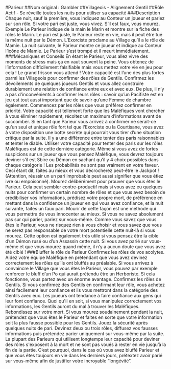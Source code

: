 #Parieur 
##Nom original : Gambler
##Villageois - Alignement Gentil
##Rôle Actif - Se réveille toutes les nuits pour utiliser sa capacité
###Description
Chaque nuit, sauf la première, vous indiquez au Conteur un joueur et pariez sur son rôle.
Si votre pari est juste, vous vivez. S’il est faux, vous mourez.
Exemple
Le Parieur indique de la main le Marin et montre sur la fiche des rôles le Marin. Le pari est juste, le Parieur reste en vie, mais il peut être tué la même nuit par le Démon.
L’Exorciste proclame au Village qu’il a le rôle de Mamie. La nuit suivante, le Parieur montre ce joueur et indique au Conteur l’icône de Mamie. Le Parieur s’est trompé et il meurt immédiatement.
###Mécaniques et Conseils
En étant le Parieur, vous allez vivre des moments de stress mais ça en vaut souvent la peine. Vous obtenez de l’information difficilement falsifiable mais vous mettez votre vie en jeu pour cela ! Le grand frisson vous attend !
Votre capacité est l’une des plus fortes parmi les Villageois pour confirmer des rôles de Gentils. Confirmez les dévoilements de quelques joueurs Gentils et vous allez construire durablement une relation de confiance entre eux et avec eux. De plus, il n’y a pas d'inconvénients à confirmer leurs rôles : savoir qu’un Pacifiste est en jeu est tout aussi important que de savoir qu’une Femme de chambre également.
Commencez par les rôles que vous préférez confirmer en priorité. Votre capacité est tellement forte que les Maléfiques vont chercher à vous éliminer rapidement, récoltez un maximum d’informations avant de succomber. Si en tant que Parieur vous arrivez à confirmer ne serait-ce qu’un seul et unique rôle fort tel que l’Exorciste ou la Courtisane, vous avez à votre disposition une botte secrète qui pourrait vous tirer d’une situation critique par la suite.
Il y a une différence entre tenter des paris raisonnables et tenter le diable. Utiliser votre capacité pour tenter des paris sur les rôles Maléfiques est de cette dernière catégorie. Même si vous avez de fortes suspicions sur un joueur que vous pensez Maléfique, vous devrez toujours deviner s’il est Sbire ou Démon en sachant qu’il y 4 choix possibles dans chaque catégorie ! Les probabilités ne sont pas vraiment en votre faveur. Ceci étant dit, faites au mieux et vous décrocherez peut-être le Jackpot ! (Attention, réussir un un pari improbable peut aussi signifier que vous étiez ivre ou empoisonné).
Mourez délibérément pour prouver que vous êtes le Parieur. Cela peut sembler contre-productif mais si vous avez eu quelques nuits pour confirmer un certain nombre de rôles et que vous avez besoin de crédibiliser vos informations, prédisez votre propre mort, de préférence en mettant dans la confidence un joueur en qui vous avez confiance, et la nuit suivante, faites un faux pari. Mourir de cette façon est une méthode qui vous permettra de vous innocenter au mieux.
Si vous ne savez absolument pas sur qui parier, pariez sur vous-même. Comme vous savez que vous êtes le Parieur, vous ne risquez rien à vous choisir et vous savez que vous ne serez pas responsable de votre mort potentielle cette nuit-là si vous mourez. Cette option est également très utile si vous pensez être la cible d’un Démon rusé ou d’un Assassin cette nuit. Si vous avez parié sur vous-même et que vous mourez quand même, il n’y a aucun doute que vous avez été ciblé !
###Bluffer le rôle de Parieur
Confirmez les rôles de vos acolytes. Aidez votre équipe Maléfique en prétendant que vous avez devinez correctement les rôles qu’ils ont bluffés au préalable. Si vous arrivez à convaincre le Village que vous êtes le Parieur, vous pouvez par exemple renforcer le bluff d’un Po qui aurait prétendu être un Herboriste. Si cela fonctionne, vous partez avec un énorme avantage.
Confirmez les rôles de Gentils. Si vous confirmez des Gentils en confirmant leur rôle, vous achetez ainsi facilement leur confiance et ils vous mettront dans la catégorie des Gentils avec eux. Les joueurs ont tendance à faire confiance aux gens qui leur font confiance. Quoi qu'il en soit, si vous manipulez correctement vos informations, les Gentils auront du mal à trouver les Maléfiques.
Rebondissez sur votre mort. Si vous mourez soudainement pendant la nuit, prétendez que vous êtes le Parieur et faites en sorte que votre information soit la plus fausse possible pour les Gentils.
Jouez la sécurité après quelques nuits de pari. Devinez deux ou trois rôles, diffusez vos fausses informations puis prétendez parier uniquement sur vous-même par la suite. La plupart des Parieurs qui utilisent longtemps leur capacité pour deviner des rôles s'exposent à la mort et ne sont pas voués à rester en vie jusqu’à la fin de la partie. C’est pourquoi, dans le cas où vous avez bluffé Parieur et que vous êtes toujours en vie dans les derniers jours, prétextez avoir parié sur vous-même afin de justifier votre incroyable “longévité”.
